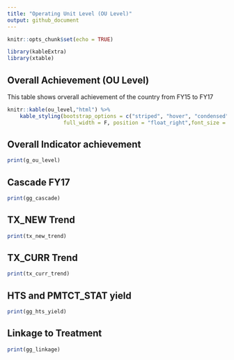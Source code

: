 ```yaml
---
title: "Operating Unit Level (OU Level)"
output: github_document
---
```


```r
knitr::opts_chunk$set(echo = TRUE)
```

```r
library(kableExtra)
library(xtable)

```

## Overall Achievement (OU Level)

This table shows orverall achievement of the country from FY15 to FY17

```r

knitr::kable(ou_level,"html") %>%
    kable_styling(bootstrap_options = c("striped", "hover", "condensed", "responsive"),
                  full_width = F, position = "float_right",font_size = 12)

```


## Overall Indicator achievement

```r

print(g_ou_level)

```



## Cascade FY17

```r

print(gg_cascade)

```



## TX_NEW Trend

```r

print(tx_new_trend)

```



## TX_CURR Trend

```r

print(tx_curr_trend)

```



## HTS and PMTCT_STAT yield

```r

print(gg_hts_yield)

```




## Linkage to Treatment

```r

print(gg_linkage)

```


